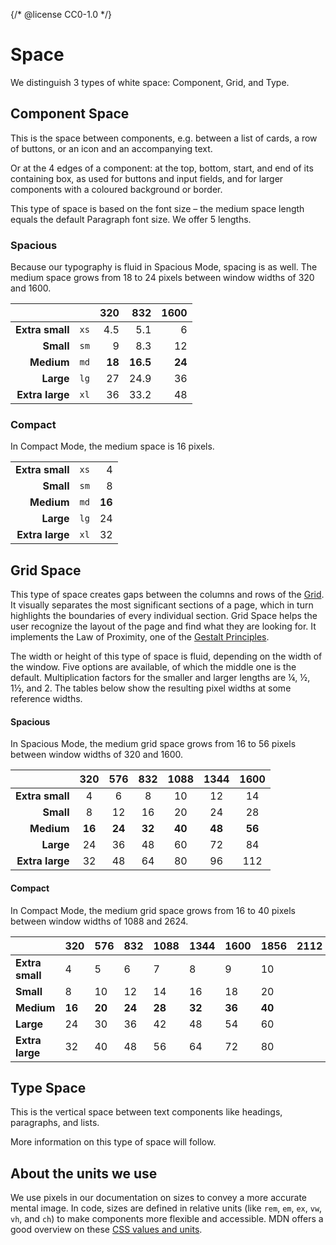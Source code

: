 {/* @license CC0-1.0 */}


<Meta title="Foundation/Design Tokens/Space" />

# Space

We distinguish 3 types of white space: Component, Grid, and Type.

## Component Space

This is the space between components, e.g. between a list of cards, a row of buttons, or an icon and an accompanying text.

Or at the 4 edges of a component: at the top, bottom, start, and end of its containing box,
as used for buttons and input fields, and for larger components with a coloured background or border.

This type of space is based on the font size – the medium space length equals the default Paragraph font size.
We offer 5 lengths.

### Spacious

Because our typography is fluid in Spacious Mode, spacing is as well.
The medium space grows from 18 to 24 pixels between window widths of 320 and 1600.

|                 |      |    320 |      832 |   1600 |
| --------------: | :--: | -----: | -------: | -----: |
| **Extra small** | `xs` |    4.5 |      5.1 |      6 |
|       **Small** | `sm` |      9 |      8.3 |     12 |
|      **Medium** | `md` | **18** | **16.5** | **24** |
|       **Large** | `lg` |     27 |     24.9 |     36 |
| **Extra large** | `xl` |     36 |     33.2 |     48 |

### Compact

In Compact Mode, the medium space is 16 pixels.

|                 |      |        |
| --------------: | :--: | -----: |
| **Extra small** | `xs` |      4 |
|       **Small** | `sm` |      8 |
|      **Medium** | `md` | **16** |
|       **Large** | `lg` |     24 |
| **Extra large** | `xl` |     32 |

## Grid Space

This type of space creates gaps between the columns and rows of the [Grid](/docs/components-layout-grid--docs).
It visually separates the most significant sections of a page, which in turn highlights the boundaries of every individual section.
Grid Space helps the user recognize the layout of the page and find what they are looking for.
It implements the Law of Proximity, one of the [Gestalt Principles](https://www.interaction-design.org/literature/topics/gestalt-principles).

The width or height of this type of space is fluid, depending on the width of the window.
Five options are available, of which the middle one is the default.
Multiplication factors for the smaller and larger lengths are ¼, ½, 1½, and 2.
The tables below show the resulting pixel widths at some reference widths.

#### Spacious

In Spacious Mode, the medium grid space grows from 16 to 56 pixels between window widths of 320 and 1600.

|                 |  320   |  576   |  832   |  1088  |  1344  |  1600  |
| --------------: | :----: | :----: | :----: | :----: | :----: | :----: |
| **Extra small** |   4    |   6    |   8    |   10   |   12   |   14   |
|       **Small** |   8    |   12   |   16   |   20   |   24   |   28   |
|      **Medium** | **16** | **24** | **32** | **40** | **48** | **56** |
|       **Large** |   24   |   36   |   48   |   60   |   72   |   84   |
| **Extra large** |   32   |   48   |   64   |   80   |   96   |  112   |

#### Compact

In Compact Mode, the medium grid space grows from 16 to 40 pixels between window widths of 1088 and 2624.

<table>
  <thead>
    <tr>
      <th style={{ textAlign: "right" }}></th>
      <th style={{ textAlign: "center" }}>320</th>
      <th style={{ textAlign: "center" }}>576</th>
      <th style={{ textAlign: "center" }}>832</th>
      <th style={{ textAlign: "center" }}>1088</th>
      <th style={{ textAlign: "center" }}>1344</th>
      <th style={{ textAlign: "center" }}>1600</th>
      <th style={{ textAlign: "center" }}>1856</th>
      <th style={{ textAlign: "center" }}>2112</th>
      <th style={{ textAlign: "center" }}>2368</th>
      <th style={{ textAlign: "center" }}>2624</th>
    </tr>
  </thead>
  <tbody>
    <tr>
      <td style={{ textAlign: "right" }}>
        <strong>Extra small</strong>
      </td>
      <td colspan={4} style={{ textAlign: "center" }}>
        4
      </td>
      <td style={{ textAlign: "center" }}>5</td>
      <td style={{ textAlign: "center" }}>6</td>
      <td style={{ textAlign: "center" }}>7</td>
      <td style={{ textAlign: "center" }}>8</td>
      <td style={{ textAlign: "center" }}>9</td>
      <td style={{ textAlign: "center" }}>10</td>
    </tr>
    <tr>
      <td style={{ textAlign: "right" }}>
        <strong>Small</strong>
      </td>
      <td colspan={4} style={{ textAlign: "center" }}>
        8
      </td>
      <td style={{ textAlign: "center" }}>10</td>
      <td style={{ textAlign: "center" }}>12</td>
      <td style={{ textAlign: "center" }}>14</td>
      <td style={{ textAlign: "center" }}>16</td>
      <td style={{ textAlign: "center" }}>18</td>
      <td style={{ textAlign: "center" }}>20</td>
    </tr>
    <tr>
      <td style={{ textAlign: "right" }}>
        <strong>Medium</strong>
      </td>
      <td colspan={4} style={{ textAlign: "center" }}>
        <strong>16</strong>
      </td>
      <td style={{ textAlign: "center" }}>
        <strong>20</strong>
      </td>
      <td style={{ textAlign: "center" }}>
        <strong>24</strong>
      </td>
      <td style={{ textAlign: "center" }}>
        <strong>28</strong>
      </td>
      <td style={{ textAlign: "center" }}>
        <strong>32</strong>
      </td>
      <td style={{ textAlign: "center" }}>
        <strong>36</strong>
      </td>
      <td style={{ textAlign: "center" }}>
        <strong>40</strong>
      </td>
    </tr>
    <tr>
      <td style={{ textAlign: "right" }}>
        <strong>Large</strong>
      </td>
      <td colspan={4} style={{ textAlign: "center" }}>
        24
      </td>
      <td style={{ textAlign: "center" }}>30</td>
      <td style={{ textAlign: "center" }}>36</td>
      <td style={{ textAlign: "center" }}>42</td>
      <td style={{ textAlign: "center" }}>48</td>
      <td style={{ textAlign: "center" }}>54</td>
      <td style={{ textAlign: "center" }}>60</td>
    </tr>
    <tr>
      <td style={{ textAlign: "right" }}>
        <strong>Extra large</strong>
      </td>
      <td colspan={4} style={{ textAlign: "center" }}>
        32
      </td>
      <td style={{ textAlign: "center" }}>40</td>
      <td style={{ textAlign: "center" }}>48</td>
      <td style={{ textAlign: "center" }}>56</td>
      <td style={{ textAlign: "center" }}>64</td>
      <td style={{ textAlign: "center" }}>72</td>
      <td style={{ textAlign: "center" }}>80</td>
    </tr>
  </tbody>
</table>

## Type Space

This is the vertical space between text components like headings, paragraphs, and lists.

More information on this type of space will follow.

## About the units we use

We use pixels in our documentation on sizes to convey a more accurate mental image.
In code, sizes are defined in relative units (like `rem`, `em`, `ex`, `vw`, `vh`, and `ch`) to make components more flexible and accessible.
MDN offers a good overview on these [CSS values and units](https://developer.mozilla.org/en-US/docs/Web/CSS/CSS_Values_and_Units).
